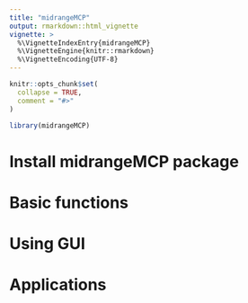 ```yaml
---
title: "midrangeMCP"
output: rmarkdown::html_vignette
vignette: >
  %\VignetteIndexEntry{midrangeMCP}
  %\VignetteEngine{knitr::rmarkdown}
  %\VignetteEncoding{UTF-8}
---
```


```r
knitr::opts_chunk$set(
  collapse = TRUE,
  comment = "#>"
)
```

```r
library(midrangeMCP)
```

# Install midrangeMCP package

# Basic functions

# Using GUI

# Applications
